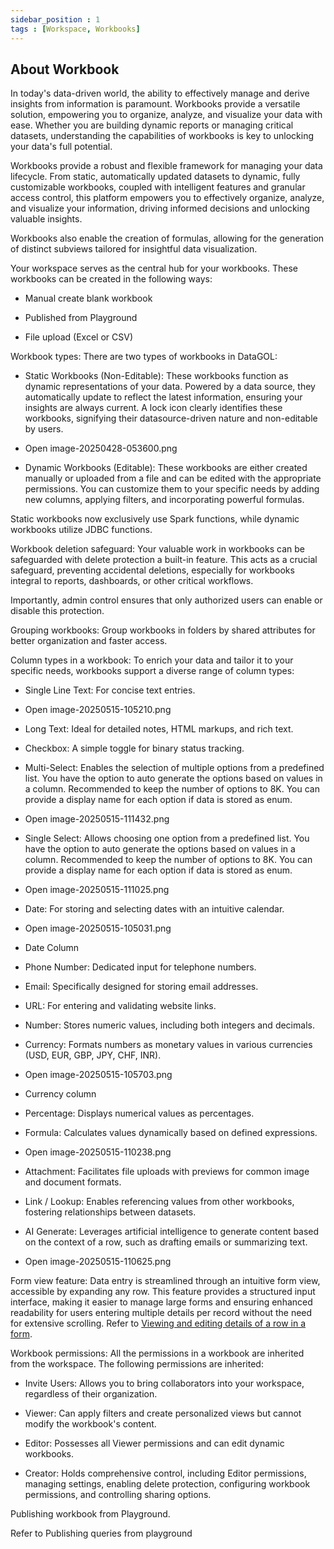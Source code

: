 ```yaml
---
sidebar_position : 1
tags : [Workspace, Workbooks]
---
```



## About Workbook

In today's data-driven world, the ability to effectively manage and derive insights from information is paramount. Workbooks provide a versatile solution, empowering you to organize, analyze, and visualize your data with ease. Whether you are building dynamic reports or managing critical datasets, understanding the capabilities of workbooks is key to unlocking your data's full potential.

Workbooks provide a robust and flexible framework for managing your data lifecycle. From static, automatically updated datasets to dynamic, fully customizable workbooks, coupled with intelligent features and granular access control, this platform empowers you to effectively organize, analyze, and visualize your information, driving informed decisions and unlocking valuable insights.

Workbooks also enable the creation of formulas, allowing for the generation of distinct subviews tailored for insightful data visualization.

Your workspace serves as the central hub for your workbooks. These workbooks can be created in the following ways:

-   Manual create blank workbook
    
-   Published from Playground
    
-   File upload (Excel or CSV)
    

Workbook types: There are two types of workbooks in DataGOL:

-   Static Workbooks (Non-Editable): These workbooks function as dynamic representations of your data. Powered by a data source, they automatically update to reflect the latest information, ensuring your insights are always current. A lock icon clearly identifies these workbooks, signifying their datasource-driven nature and non-editable by users.
    
-   Open image-20250428-053600.png
    
-   Dynamic Workbooks (Editable): These workbooks are either created manually or uploaded from a file and can be edited with the appropriate permissions. You can customize them to your specific needs by adding new columns, applying filters, and incorporating powerful formulas.
    

Static workbooks now exclusively use Spark functions, while dynamic workbooks utilize JDBC functions.

Workbook deletion safeguard: Your valuable work in workbooks can be safeguarded with delete protection a built-in feature. This acts as a crucial safeguard, preventing accidental deletions, especially for workbooks integral to reports, dashboards, or other critical workflows.

Importantly, admin control ensures that only authorized users can enable or disable this protection.

Grouping workbooks: Group workbooks in folders by shared attributes for better organization and faster access.

Column types in a workbook: To enrich your data and tailor it to your specific needs, workbooks support a diverse range of column types:

-   Single Line Text: For concise text entries.
    
-   Open image-20250515-105210.png
    
-   Long Text: Ideal for detailed notes, HTML markups, and rich text.
    
-   Checkbox: A simple toggle for binary status tracking.
    
-   Multi-Select: Enables the selection of multiple options from a predefined list. You have the option to auto generate the options based on values in a column. Recommended to keep the number of options to 8K. You can provide a display name for each option if data is stored as enum.
    
-   Open image-20250515-111432.png
    
-   Single Select: Allows choosing one option from a predefined list. You have the option to auto generate the options based on values in a column. Recommended to keep the number of options to 8K. You can provide a display name for each option if data is stored as enum.
    
-   Open image-20250515-111025.png
    
-   Date: For storing and selecting dates with an intuitive calendar.
    
-   Open image-20250515-105031.png
    
-   Date Column
    
-   Phone Number: Dedicated input for telephone numbers.
    
-   Email: Specifically designed for storing email addresses.
    
-   URL: For entering and validating website links.
    
-   Number: Stores numeric values, including both integers and decimals.
    
-   Currency: Formats numbers as monetary values in various currencies (USD, EUR, GBP, JPY, CHF, INR).
    
-   Open image-20250515-105703.png
    
-   Currency column
    
-   Percentage: Displays numerical values as percentages.
    
-   Formula: Calculates values dynamically based on defined expressions.
    
-   Open image-20250515-110238.png
    
-   Attachment: Facilitates file uploads with previews for common image and document formats.
    
-   Link / Lookup: Enables referencing values from other workbooks, fostering relationships between datasets.
    
-   AI Generate: Leverages artificial intelligence to generate content based on the context of a row, such as drafting emails or summarizing text.
    
-   Open image-20250515-110625.png
    

Form view feature: Data entry is streamlined through an intuitive form view, accessible by expanding any row. This feature provides a structured input interface, making it easier to manage large forms and ensuring enhanced readability for users entering multiple details per record without the need for extensive scrolling. Refer to [Viewing and editing details of a row in a form](https://saasxl.atlassian.net/wiki/spaces/documentation/pages/220692503/DataGOL+Documentation#Viewing-and-editing-details-of-a-row-in-a-form).

Workbook permissions: All the permissions in a workbook are inherited from the workspace. The following permissions are inherited:

-   Invite Users: Allows you to bring collaborators into your workspace, regardless of their organization.
    
-   Viewer: Can apply filters and create personalized views but cannot modify the workbook's content.
    
-   Editor: Possesses all Viewer permissions and can edit dynamic workbooks.
    
-   Creator: Holds comprehensive control, including Editor permissions, managing settings, enabling delete protection, configuring workbook permissions, and controlling sharing options.
    

Publishing workbook from Playground.

Refer to Publishing queries from playground
